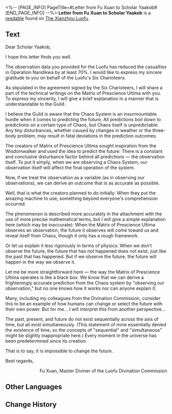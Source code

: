 <%-- [PAGE_INFO]
PageTitle=#Letter from Fu Xuan to Scholar Yaakob#
[END_PAGE_INFO] --%>
{{Readable Infobox
|id           = 244
|partIds      = 190486
|title        = 
|image        = Item The Xianzhou Luofu Readable 3.png
|world        = The Xianzhou Luofu
|parts        = 1
|author       = <!--to be added-->
|description  = As a token of gratitude following a successful collaboration, Fu Xuan sent a letter to the Intelligentsia Guild, providing them with technical documents on the Matrix of Prescience Ultima.
|part1        = Letter from Fu Xuan to Scholar Yaakob
|source1      = {{cx|Source missing}}
|characters   = Nous
|factions     = 
}}
'''Letter from Fu Xuan to Scholar Yaakob''' is a [[readable]] found on [[The Xianzhou Luofu]].
<!--
==Location==
{{Map Embed|<map name>|<marker id>}}
-->
==Text==
Dear Scholar Yaakob,

I hope this letter finds you well.

The observation data you provided for the Luofu has reduced the casualties in Operation Nandikwa by at least 70%. I would like to express my sincere gratitude to you on behalf of the Luofu's Six Charioteers.

As stipulated in the agreement signed by the Six Charioteers, I will share a part of the technical writings on the Matrix of Prescience Ultima with you. To express my sincerity, I will give a brief explanation in a manner that is understandable to the Guild.

I believe the Guild is aware that the Chaos System is an insurmountable hurdle when it comes to predicting the future. All predictions boil down to predictions on a certain type of Chaos, but Chaos itself is unpredictable. Any tiny disturbances, whether caused by changes in weather or the three-body problem, may result in fatal deviations in the prediction outcomes.

The creators of Matrix of Prescience Ultima sought inspiration from the Wisdomwalker and used the idea to predict the future: There is a constant and conclusive disturbance factor behind all predictions &mdash; the observation itself. To put it simply, when we are observing a Chaos System, our observation itself will affect the final operation of the system.

Now, if we treat the observation as a variable (as in observing our observations), we can derive an outcome that is as accurate as possible.

Well, that is what the creators planned to do initially. When they put the amazing machine to use, something beyond everyone's comprehension occurred.

The phenomenon is described more accurately in the attachment with the use of more precise mathematical terms, but I will give a simple explanation here (which may be inaccurate): When the Matrix of Prescience Ultima observes an observation, the future it observes will come toward us and reveal itself from Chaos, though it only has a rough framework.

Or let us explain it less rigorously in terms of physics: When we don't observe the future, the future that has not happened does not exist, just like the past that has happened. But if we observe the future, the future will happen in the way we observe it.

Let me be more straightforward here &mdash; the way the Matrix of Prescience Ultima operates is like a black box. We know that we can derive a frighteningly accurate prediction from the Chaos system by "observing our observation," but no one knows how it works nor can anyone explain it.

Many, including my colleagues from the Divination Commission, consider this to be an example of how humans can change or select the future with their own power. But for me... I will interpret this from another perspective...

The past, present, and future do not exist sequentially across the axis of time, but all exist simultaneously. (This statement of mine essentially denied the existence of time, so the concepts of "sequential" and "simultaneous" might be slightly inappropriate here.) Every moment in the universe has been predetermined since its creation.

That is to say, it is impossible to change the future.

Best regards,

<div align="right">Fu Xuan, Master Diviner of the Luofu Divination Commission</div>

<!--
==Trivia==
* 
-->
==Other Languages==
{{Other Languages
|en   = Letter from Fu Xuan to Scholar Yaakob
|zhs  = 符玄致叶尔孤白学士的信
|zht  = 符玄致葉爾孤白學士的信
|ja   = 符玄がヤコブ学士に宛てた手紙
|ko   = 야곱 학사에게 보내는 부현의 편지
|es   = Carta de Fu Xuan para el erudito Yaakob
|fr   = Lettre de Fu Xuan à l'érudit Yaakob
|ru   = Письмо учёному Якобу от Фу Сюань
|th   = จดหมายจาก Fu Xuan ถึงนักวิชาการ Yaakob
|vi   = Thư Fu Xuan Gửi Học Sĩ Yaakob
|de   = Brief von Fu Xuan an den Gelehrten Yaakob
|id   = Surat dari Fu Xuan untuk Yaakob
|pt   = Carta de Fu Xuan para o Acadêmico Yaakob
}}

==Change History==
{{Change History|1.3}}